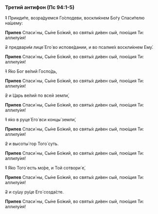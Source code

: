 ### Третий антифон (Пс 94:1-5)

~~1~~ Прииди́те, возра́дуемся Го́сподеви, воскли́кнем Бо́гу Спаси́телю на́шему:

**Припев** Спаси́ ны, Сы́не Бо́жий, во святы́х ди́вен сый, пою́щия Ти: аллилу́ия!

~~2~~ предвари́м лице́ Его́ во испове́дании, и во псалме́х воскли́кнем Ему́.

**Припев** Спаси́ ны, Сы́не Бо́жий, во святы́х ди́вен сый, пою́щия Ти: аллилу́ия!

~~1~~ Я́ко Бог ве́лий Госпо́дь,

**Припев** Спаси́ ны, Сы́не Бо́жий, во святы́х ди́вен сый, пою́щия Ти: аллилу́ия!

~~2~~ и Царь ве́лий по всей земли́,

**Припев** Спаси́ ны, Сы́не Бо́жий, во святы́х ди́вен сый, пою́щия Ти: аллилу́ия!

~~1~~ я́ко в руце́ Его́ вси концы́ земли́,

**Припев** Спаси́ ны, Сы́не Бо́жий, во святы́х ди́вен сый, пою́щия Ти: аллилу́ия!

~~2~~ и высоты́ гор Того́ суть.

**Припев** Спаси́ ны, Сы́не Бо́жий, во святы́х ди́вен сый, пою́щия Ти: аллилу́ия!

~~1~~ Я́ко Того́ есть мо́ре, и Той сотвори́ е́,

**Припев** Спаси́ ны, Сы́не Бо́жий, во святы́х ди́вен сый, пою́щия Ти: аллилу́ия!

~~2~~ и су́шу ру́це Его́ созда́сте.

**Припев** Спаси́ ны, Сы́не Бо́жий, во святы́х ди́вен сый, пою́щия Ти: аллилу́ия!
